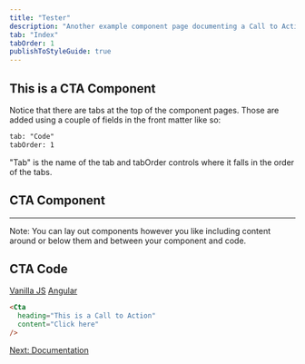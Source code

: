 ```yaml
---
title: "Tester"
description: "Another example component page documenting a Call to Action"
tab: "Index"
tabOrder: 1
publishToStyleGuide: true
---
```


## This is a CTA Component

Notice that there are tabs at the top of the component pages. Those are added using a couple of fields in the front matter like so:

```html
tab: "Code"
tabOrder: 1
```

"Tab" is the name of the tab and tabOrder controls where it falls in the order of the tabs.

## CTA Component

<StorybookComponent id="cta--example" height="240px" />

---
Note: You can lay out components however you like including content around or below them and between your component and code.

## CTA Code

<TabLinks defaultTab="React">
  <a href="http://example.com/vanillajs">Vanilla JS</a>
  <a href="http://example.com/angular">Angular</a>
</TabLinks>

```html
<Cta
  heading="This is a Call to Action"
  content="Click here"
/>
```

[Next: Documentation](/3__resources/documentation/)
